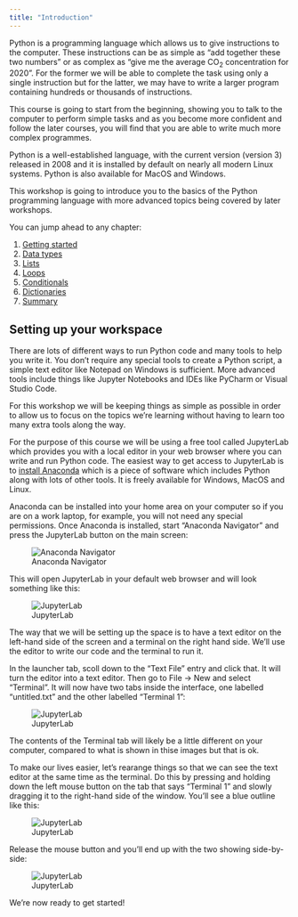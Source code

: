 ```yaml
---
title: "Introduction"
---
```


Python is a programming language which allows us to give instructions to the computer. These instructions can be as simple as "add together these two numbers" or as complex as "give me the average CO<sub>2</sub> concentration for 2020". For the former we will be able to complete the task using only a single instruction but for the latter, we may have to write a larger program containing hundreds or thousands of instructions.

This course is going to start from the beginning, showing you to talk to the computer to perform simple tasks and as you become more confident and follow the later courses, you will find that you are able to write much more complex programmes.

Python is a well-established language, with the current version (version 3) released in 2008 and it is installed by default on nearly all modern Linux systems. Python is also available for MacOS and Windows.

This workshop is going to introduce you to the basics of the Python programming language with more advanced topics being covered by later workshops.

You can jump ahead to any chapter:

1. [Getting started](./pages/01-getting-started.qmd)
2. [Data types](./pages/02-data-types.qmd)
3. [Lists](./pages/03-lists.qmd)
4. [Loops](./pages/04-loops.qmd)
5. [Conditionals](./pages/05-conditionals.qmd)
6. [Dictionaries](./pages/06-dictionaries.qmd)
7. [Summary](./pages/99-summary.qmd)

## Setting up your workspace

There are lots of different ways to run Python code and many tools to help you write it. You don't require any special tools to create a Python script, a simple text editor like Notepad on Windows is sufficient. More advanced tools include things like Jupyter Notebooks and IDEs like PyCharm or Visual Studio Code.

For this workshop we will be keeping things as simple as possible in order to allow us to focus on the topics we're learning without having to learn too many extra tools along the way.

For the purpose of this course we will be using a free tool called JupyterLab which provides you with a local editor in your web browser where you can write and run Python code. The easiest way to get access to JupyterLab is to [install Anaconda](https://www.anaconda.com/products/individual#Downloads) which is a piece of software which includes Python along with lots of other tools. It is freely available for Windows, MacOS and Linux.

Anaconda can be installed into your home area on your computer so if you are on a work laptop, for example, you will not need any special permissions. Once Anaconda is installed, start "Anaconda Navigator" and press the JupyterLab button on the main screen:

![Anaconda Navigator](./assets/navigator.png "Anaconda Navigator")

This will open JupyterLab in your default web browser and will look something like this:

![JupyterLab](./assets/jupyterlab1.png "JupyterLab")

The way that we will be setting up the space is to have a text editor on the left-hand side of the screen and a terminal on the right hand side. We'll use the editor to write our code and the terminal to run it.

In the launcher tab, scoll down to the "Text File" entry and click that. It will turn the editor into a text editor. Then go to File → New and select "Terminal". It will now have two tabs inside the interface, one labelled "untitled.txt" and the other labelled "Terminal 1":

![JupyterLab](./assets/jupyterlab2.png "JupyterLab")

The contents of the Terminal tab will likely be a little different on your computer, compared to what is shown in thise images but that is ok.

To make our lives easier, let's rearange things so that we can see the text editor at the same time as the terminal. Do this by pressing and holding down the left mouse button on the tab that says "Terminal 1" and slowly dragging it to the right-hand side of the window. You'll see a blue outline like this:

![JupyterLab](./assets/jupyterlab3.png "JupyterLab")

Release the mouse button and you'll end up with the two showing side-by-side:

![JupyterLab](./assets/jupyterlab4.png "JupyterLab")

We're now ready to get started!




